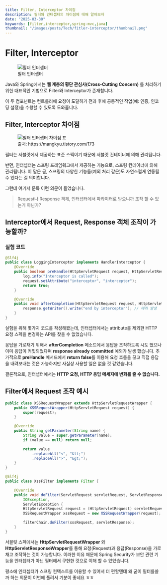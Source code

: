 ```yaml
---
title: Filter, Interceptor 차이점
description: 필터와 인터셉터의 차이점에 대해 알아보자
date: "2025-03-30"
keywords: [filter,interceptor,spring-mvc,java]
thumbnail: "/images/posts/Tech/fitler-interceptor/thumbnail.png"
---
```


# Filter, Interceptor

<figure>
    <img src="/images/posts/Tech/fitler-interceptor/thumbnail.png" alt="필터 인터셉터" width={'100%'} />
    <figcaption>필터 인터셉터</figcaption>
</figure>

Java와 Spring에서는 **웹 계층의 횡단 관심사(Cross-Cutting Concern)** 를 처리하기 위한 대표적인 기법으로 Filter와 Interceptor가 존재합니다.

이 두 컴포넌트는 컨트롤러에 요청이 도달하기 전과 후에 공통적인 작업(예: 인증, 인코딩 설정)을 수행할 수 있도록 도와줍니다.

## Filter, Interceptor 차이점

<figure>
    <img src="/images/posts/Tech/fitler-interceptor/diff.png" alt="필터 인터셉터 차이점 표" width={'100%'} />
    <figcaption>출처: https://mangkyu.tistory.com/173</figcaption>
</figure>

필터는 서블릿에서 제공하는 표준 스펙이기 때문에 서블릿 컨테이너에 의해 관리됩니다.

반면, 인터셉터는 스프링 프레임워크에서 제공하는 기능으로, 스프링 컨테이너에 의해 관리됩니다.
이 말은 곧, 스프링의 다양한 기능들(예외 처리 같은)도 자연스럽게 연동될 수 있다는 걸 의미합니다.

그런데 여기서 문득 이런 의문이 들었습니다.
> Request나 Response 객체, 인터셉터에서 파라미터로 받으니까 조작 할 수 있는거 아닌가?

## Interceptor에서 Request, Response 객체 조작이 가능할까?

### 실험 코드
```java
@Slf4j
public class LoggingInterceptor implements HandlerInterceptor {
	@Override
	public boolean preHandle(HttpServletRequest request, HttpServletResponse response, Object handler) throws Exception{
		log.info("Interceptor is called");
		request.setAttribute("interceptor", "interceptor");
		return true;
	}

	@Override
	public void afterCompletion(HttpServletRequest request, HttpServletResponse response, Object handler, Exception ex) throws Exception {
		response.getWriter().write("end by interceptor"); // 에러 발생
	}
}
```

실험을 위해 몇가지 코드를 작성해봤는데, 인터셉터에서는 attribute를 제외한 HTTP 요청 스펙을 변경하는 API를 찾을 수 없었습니다.

응답을 가로채기 위해서 **afterCompletion** 메소드에서 응답을 조작하도록 시도 했으나 이미 응답이 커밋되었다며 **response already committed** 예외가 발생 했습니다.
추가적으로 **preHandle** 메서드에서 **return false**를 이용해 요청 흐름을 끊고 직접 응답을 내려보내는 것은 가능하지만 사실상 사용할 일은 없을 것 같았습니다.

결론적으로, 인터셉터에서는 **HTTP 요청, HTTP 응답 메세지에 변화를 줄 수 없습니다.**

## Filter에서 Request 조작 예시

```java
public class XSSRequestWrapper extends HttpServletRequestWrapper {
	public XSSRequestWrapper(HttpServletRequest request) {
		super(request);
	}

	@Override
	public String getParameter(String name) {
		String value = super.getParameter(name);
		if (value == null) return null;

		return value
			.replaceAll("<", "&lt;")
			.replaceAll(">", "&gt;");
	}
}

@Slf4j
public class XssFilter implements Filter {

	@Override
	public void doFilter(ServletRequest servletRequest, ServletResponse servletResponse, FilterChain filterChain) throws
		IOException,
		ServletException {
		HttpServletRequest request = (HttpServletRequest) servletRequest;
		XSSRequestWrapper xssRequest = new XSSRequestWrapper(request);

		filterChain.doFilter(xssRequest, servletResponse);
	}
}
```
서블릿 스펙에서는 **HttpServletRequestWrapper** 와 **HttpServletResponseWrapper**를 통해 요청(Request)과 응답(Response)을 가로채고 조작하는 것이 가능합니다.
이러한 이유 때문에 Spring Security가 보안 관련 기능을 인터셉터가 아닌 필터에서 구현한 것으로 이해 할 수 있었습니다.

평소에 인터셉터가 스프링 컨택스트를 이용할 수 있어서 더 편할텐데 왜 굳이 필터를쓸까 하는 의문이 이번에 풀려서 기분이 좋네요 ㅎㅎ